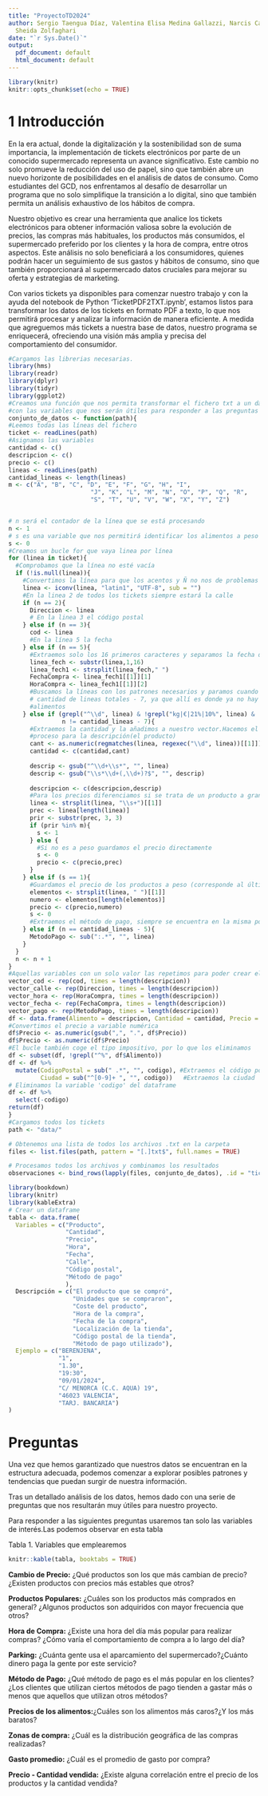 ```yaml
---
title: "ProyectoTD2024"
author: Sergio Taengua Díaz, Valentina Elisa Medina Gallazzi, Narcis Casian Romega,
  Sheida Zolfaghari
date: "`r Sys.Date()`"
output:
  pdf_document: default
  html_document: default
---
```


```r
library(knitr)
knitr::opts_chunk$set(echo = TRUE)
```

# 1 Introducción

En la era actual, donde la digitalización y la sostenibilidad son de suma importancia, la implementación de tickets electrónicos por parte de un conocido supermercado representa un avance significativo. Este cambio no solo promueve la reducción del uso de papel, sino que también abre un nuevo horizonte de posibilidades en el análisis de datos de consumo. Como estudiantes del GCD, nos enfrentamos al desafío de desarrollar un programa que no solo simplifique la transición a lo digital, sino que también permita un análisis exhaustivo de los hábitos de compra.

Nuestro objetivo es crear una herramienta que analice los tickets electrónicos para obtener información valiosa sobre la evolución de precios, las compras más habituales, los productos más consumidos, el supermercado preferido por los clientes y la hora de compra, entre otros aspectos. Este análisis no solo beneficiará a los consumidores, quienes podrán hacer un seguimiento de sus gastos y hábitos de consumo, sino que también proporcionará al supermercado datos cruciales para mejorar su oferta y estrategias de marketing.

Con varios tickets ya disponibles para comenzar nuestro trabajo y con la ayuda del notebook de Python ‘TicketPDF2TXT.ipynb’, estamos listos para transformar los datos de los tickets en formato PDF a texto, lo que nos permitirá procesar y analizar la información de manera eficiente. A medida que agreguemos más tickets a nuestra base de datos, nuestro programa se enriquecerá, ofreciendo una visión más amplia y precisa del comportamiento del consumidor.

```r
#Cargamos las librerias necesarias.
library(hms)
library(readr)
library(dplyr)
library(tidyr)
library(ggplot2)
#Creamos una función que nos permita transformar el fichero txt a un dataframe
#con las variables que nos serán útiles para responder a las preguntas
conjunto_de_datos <- function(path){
#Leemos todas las líneas del fichero
ticket <- readLines(path)
#Asignamos las variables 
cantidad <- c()
descripcion <- c()
precio <- c()
lineas <- readLines(path)
cantidad_lineas <- length(lineas)
m <- c("A", "B", "C", "D", "E", "F", "G", "H", "I",
                       "J", "K", "L", "M", "N", "O", "P", "Q", "R",
                       "S", "T", "U", "V", "W", "X", "Y", "Z")


# n será el contador de la línea que se está procesando
n <- 1
# s es una variable que nos permitirá identificar los alimentos a peso
s <- 0
#Creamos un bucle for que vaya linea por línea
for (linea in ticket){
  #Comprobamos que la línea no esté vacía 
  if (!is.null(linea)){
    #Convertimos la línea para que los acentos y Ñ no nos de problemas
    linea <- iconv(linea, "latin1", "UTF-8", sub = "")
    #En la linea 2 de todos los tickets siempre estará la calle
    if (n == 2){
      Direccion <- linea
      # En la linea 3 el código postal
    } else if (n == 3){
      cod <- linea
      #En la línea 5 la fecha 
    } else if (n == 5){
      #Extraemos solo los 16 primeros caracteres y separamos la fecha de la hora
      linea_fech <- substr(linea,1,16)
      linea_fech1 <- strsplit(linea_fech," ")
      FechaCompra <- linea_fech1[[1]][1]  
      HoraCompra <- linea_fech1[[1]][2]
      #Buscamos la líneas con los patrones necesarios y paramos cuando leamos la
      # cantidad de lineas totales - 7, ya que allí es donde ya no hay más
      #alimentos
    } else if (grepl("^\\d", linea) & !grepl("kg|€|21%|10%", linea) &
               n != cantidad_lineas - 7){
      #Extraemos la cantidad y la añadimos a nuestro vector.Hacemos el mismo
      #proceso para la descripción(el producto)
      cant <- as.numeric(regmatches(linea, regexec("\\d", linea))[[1]])
      cantidad <- c(cantidad,cant)
      
      descrip <- gsub("^\\d+\\s*", "", linea)
      descrip <- gsub("\\s*\\d+(,\\d+)?$", "", descrip)
      
      descripcion <- c(descripcion,descrip)
      #Para los precios diferenciamos si se trata de un producto a granel o no
      linea <- strsplit(linea, "\\s+")[[1]]
      prec <- linea[length(linea)]
      prir <- substr(prec, 3, 3)
      if (prir %in% m){
        s <- 1
      } else {
        #Si no es a peso guardamos el precio directamente
        s <- 0
        precio <- c(precio,prec)
      }
    } else if (s == 1){
      #Guardamos el precio de los productos a peso (corresponde al último número)
      elementos <- strsplit(linea, " ")[[1]]
      numero <- elementos[length(elementos)]
      precio <- c(precio,numero)
      s <- 0
      #Extraemos el método de pago, siempre se encuentra en la misma posición
    } else if (n == cantidad_lineas - 5){
      MetodoPago <- sub(":.*", "", linea)
    }
  }
  n <- n + 1
}
#Aquellas variables con un solo valor las repetimos para poder crear el dataframe
vector_cod <- rep(cod, times = length(descripcion))
vector_calle <- rep(Direccion, times = length(descripcion))
vector_hora <- rep(HoraCompra, times = length(descripcion))
vector_fecha <- rep(FechaCompra, times = length(descripcion))
vector_pago <- rep(MetodoPago, times = length(descripcion))
df <- data.frame(Alimento = descripcion, Cantidad = cantidad, Precio = precio, HoraCompra = HoraCompra, FechaCompra = FechaCompra, Direccion = Direccion, codigo = cod, MetodoPago = MetodoPago)
#Convertimos el precio a variable numérica
df$Precio <- as.numeric(gsub(",", ".", df$Precio))
df$Precio <- as.numeric(df$Precio)
#El bucle también coge el tipo impositivo, por lo que los eliminamos
df <- subset(df, !grepl("^%", df$Alimento))
df <- df %>%
  mutate(CodigoPostal = sub(" .*", "", codigo), #Extraemos el código postal
         Ciudad = sub("^[0-9]+ ", "", codigo))   #Extraemos la ciudad
# Eliminamos la variable 'codigo' del dataframe
df <- df %>%
  select(-codigo)
return(df)
}
#Cargamos todos los tickets
path <- "data/"

# Obtenemos una lista de todos los archivos .txt en la carpeta
files <- list.files(path, pattern = "[.]txt$", full.names = TRUE)

# Procesamos todos los archivos y combinamos los resultados
observaciones <- bind_rows(lapply(files, conjunto_de_datos), .id = "ticket_id")
```



```r

library(bookdown)
library(knitr)
library(kableExtra)
# Crear un dataframe
tabla <- data.frame(
  Variables = c("Producto",
                "Cantidad",
                "Precio",
                "Hora",
                "Fecha",
                "Calle",
                "Código postal",
                "Método de pago"
                ),
  Descripción = c("El producto que se compró",
                  "Unidades que se compraron",
                  "Coste del producto",
                  "Hora de la compra",
                  "Fecha de la compra",
                  "Localización de la tienda",
                  "Código postal de la tienda",
                  "Método de pago utilizado"),
  Ejemplo = c("BERENJENA",
              "1",
              "1.30",
              "19:30",
              "09/01/2024",
              "C/ MENORCA (C.C. AQUA) 19",
              "46023 VALENCIA",
              "TARJ. BANCARIA")
)

```



# Preguntas

Una vez que hemos garantizado que nuestros datos se encuentran en la estructura adecuada, podemos comenzar a explorar posibles patrones y tendencias que puedan surgir de nuestra información.

Tras un detallado análisis de los datos, hemos dado con una serie de preguntas que nos resultarán muy útiles para nuestro proyecto.

Para responder a las siguientes preguntas usaremos tan solo las variables de interés.Las podemos observar en 
esta tabla

Tabla 1. Variables que emplearemos
```r
knitr::kable(tabla, booktabs = TRUE)
```


**Cambio de Precio:** ¿Qué productos son los que más cambian de precio? ¿Existen productos con precios más estables que otros?

**Productos Populares:** ¿Cuáles son los productos más comprados en general? ¿Algunos productos son adquiridos con mayor frecuencia que otros?

**Hora de Compra:** ¿Existe una hora del día más popular para realizar compras? ¿Cómo varía el comportamiento de compra a lo largo del día?

**Parking:** ¿Cuánta gente usa el aparcamiento del supermercado?¿Cuánto dinero paga la gente por este servicio?

**Método de Pago:** ¿Qué método de pago es el más popular en los clientes? ¿Los clientes que utilizan ciertos métodos de pago tienden a gastar más o menos que aquellos que utilizan otros métodos?

**Precios de los alimentos:**¿Cuáles son los alimentos más caros?¿Y los más baratos?

**Zonas de compra:** ¿Cuál es la distribución geográfica de las compras realizadas?

**Gasto promedio:** ¿Cuál es el promedio de gasto por compra?

**Precio - Cantidad vendida:** ¿Existe alguna correlación entre el precio de los productos y la cantidad vendida?
